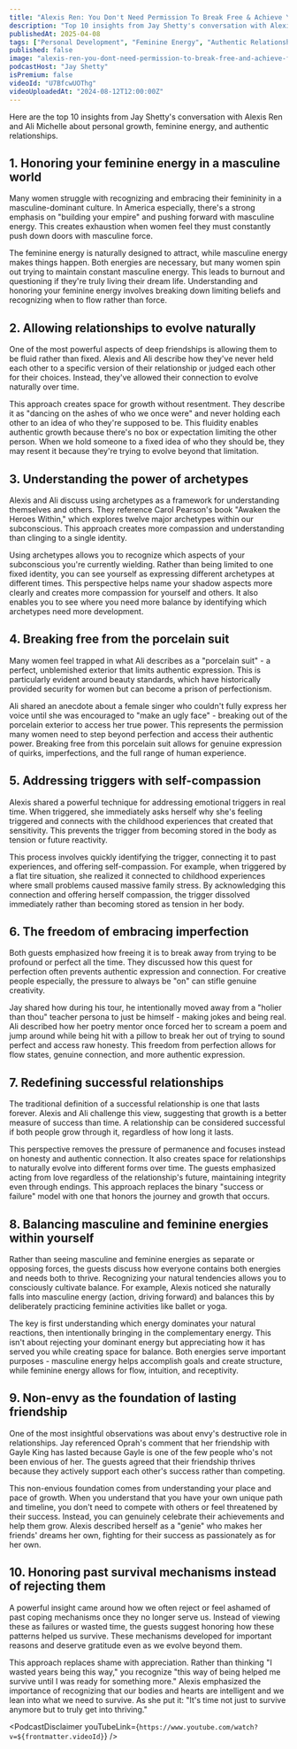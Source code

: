 ```yaml
---
title: "Alexis Ren: You Don't Need Permission To Break Free & Achieve Your Full Potential!"
description: "Top 10 insights from Jay Shetty's conversation with Alexis Ren and Ali Michelle about personal growth, feminine energy, and authentic relationships."
publishedAt: 2025-04-08
tags: ["Personal Development", "Feminine Energy", "Authentic Relationships"]
published: false
image: "alexis-ren-you-dont-need-permission-to-break-free-and-achieve-full-potential.jpg"
podcastHost: "Jay Shetty"
isPremium: false
videoId: "U7BfcwUOThg"
videoUploadedAt: "2024-08-12T12:00:00Z"
---
```



<PodcastSummaryPageLayout frontmatter={frontmatter}>

Here are the top 10 insights from Jay Shetty's conversation with Alexis Ren and Ali Michelle about personal growth, feminine energy, and authentic relationships.

## 1. Honoring your feminine energy in a masculine world

Many women struggle with recognizing and embracing their femininity in a masculine-dominant culture. In America especially, there's a strong emphasis on "building your empire" and pushing forward with masculine energy. This creates exhaustion when women feel they must constantly push down doors with masculine force.

The feminine energy is naturally designed to attract, while masculine energy makes things happen. Both energies are necessary, but many women spin out trying to maintain constant masculine energy. This leads to burnout and questioning if they're truly living their dream life. Understanding and honoring your feminine energy involves breaking down limiting beliefs and recognizing when to flow rather than force.

## 2. Allowing relationships to evolve naturally

One of the most powerful aspects of deep friendships is allowing them to be fluid rather than fixed. Alexis and Ali describe how they've never held each other to a specific version of their relationship or judged each other for their choices. Instead, they've allowed their connection to evolve naturally over time.

This approach creates space for growth without resentment. They describe it as "dancing on the ashes of who we once were" and never holding each other to an idea of who they're supposed to be. This fluidity enables authentic growth because there's no box or expectation limiting the other person. When we hold someone to a fixed idea of who they should be, they may resent it because they're trying to evolve beyond that limitation.

## 3. Understanding the power of archetypes

Alexis and Ali discuss using archetypes as a framework for understanding themselves and others. They reference Carol Pearson's book "Awaken the Heroes Within," which explores twelve major archetypes within our subconscious. This approach creates more compassion and understanding than clinging to a single identity.

Using archetypes allows you to recognize which aspects of your subconscious you're currently wielding. Rather than being limited to one fixed identity, you can see yourself as expressing different archetypes at different times. This perspective helps name your shadow aspects more clearly and creates more compassion for yourself and others. It also enables you to see where you need more balance by identifying which archetypes need more development.

## 4. Breaking free from the porcelain suit

Many women feel trapped in what Ali describes as a "porcelain suit" - a perfect, unblemished exterior that limits authentic expression. This is particularly evident around beauty standards, which have historically provided security for women but can become a prison of perfectionism.

Ali shared an anecdote about a female singer who couldn't fully express her voice until she was encouraged to "make an ugly face" - breaking out of the porcelain exterior to access her true power. This represents the permission many women need to step beyond perfection and access their authentic power. Breaking free from this porcelain suit allows for genuine expression of quirks, imperfections, and the full range of human experience.

## 5. Addressing triggers with self-compassion

Alexis shared a powerful technique for addressing emotional triggers in real time. When triggered, she immediately asks herself why she's feeling triggered and connects with the childhood experiences that created that sensitivity. This prevents the trigger from becoming stored in the body as tension or future reactivity.

This process involves quickly identifying the trigger, connecting it to past experiences, and offering self-compassion. For example, when triggered by a flat tire situation, she realized it connected to childhood experiences where small problems caused massive family stress. By acknowledging this connection and offering herself compassion, the trigger dissolved immediately rather than becoming stored as tension in her body.

## 6. The freedom of embracing imperfection

Both guests emphasized how freeing it is to break away from trying to be profound or perfect all the time. They discussed how this quest for perfection often prevents authentic expression and connection. For creative people especially, the pressure to always be "on" can stifle genuine creativity.

Jay shared how during his tour, he intentionally moved away from a "holier than thou" teacher persona to just be himself - making jokes and being real. Ali described how her poetry mentor once forced her to scream a poem and jump around while being hit with a pillow to break her out of trying to sound perfect and access raw honesty. This freedom from perfection allows for flow states, genuine connection, and more authentic expression.

## 7. Redefining successful relationships

The traditional definition of a successful relationship is one that lasts forever. Alexis and Ali challenge this view, suggesting that growth is a better measure of success than time. A relationship can be considered successful if both people grow through it, regardless of how long it lasts.

This perspective removes the pressure of permanence and focuses instead on honesty and authentic connection. It also creates space for relationships to naturally evolve into different forms over time. The guests emphasized acting from love regardless of the relationship's future, maintaining integrity even through endings. This approach replaces the binary "success or failure" model with one that honors the journey and growth that occurs.

## 8. Balancing masculine and feminine energies within yourself

Rather than seeing masculine and feminine energies as separate or opposing forces, the guests discuss how everyone contains both energies and needs both to thrive. Recognizing your natural tendencies allows you to consciously cultivate balance. For example, Alexis noticed she naturally falls into masculine energy (action, driving forward) and balances this by deliberately practicing feminine activities like ballet or yoga.

The key is first understanding which energy dominates your natural reactions, then intentionally bringing in the complementary energy. This isn't about rejecting your dominant energy but appreciating how it has served you while creating space for balance. Both energies serve important purposes - masculine energy helps accomplish goals and create structure, while feminine energy allows for flow, intuition, and receptivity.

## 9. Non-envy as the foundation of lasting friendship

One of the most insightful observations was about envy's destructive role in relationships. Jay referenced Oprah's comment that her friendship with Gayle King has lasted because Gayle is one of the few people who's not been envious of her. The guests agreed that their friendship thrives because they actively support each other's success rather than competing.

This non-envious foundation comes from understanding your place and pace of growth. When you understand that you have your own unique path and timeline, you don't need to compete with others or feel threatened by their success. Instead, you can genuinely celebrate their achievements and help them grow. Alexis described herself as a "genie" who makes her friends' dreams her own, fighting for their success as passionately as for her own.

## 10. Honoring past survival mechanisms instead of rejecting them

A powerful insight came around how we often reject or feel ashamed of past coping mechanisms once they no longer serve us. Instead of viewing these as failures or wasted time, the guests suggest honoring how these patterns helped us survive. These mechanisms developed for important reasons and deserve gratitude even as we evolve beyond them.

This approach replaces shame with appreciation. Rather than thinking "I wasted years being this way," you recognize "this way of being helped me survive until I was ready for something more." Alexis emphasized the importance of recognizing that our bodies and hearts are intelligent and we lean into what we need to survive. As she put it: "It's time not just to survive anymore but to truly get into thriving."

<PodcastDisclaimer
  youTubeLink={`https://www.youtube.com/watch?v=${frontmatter.videoId}`}
/>

</PodcastSummaryPageLayout>
